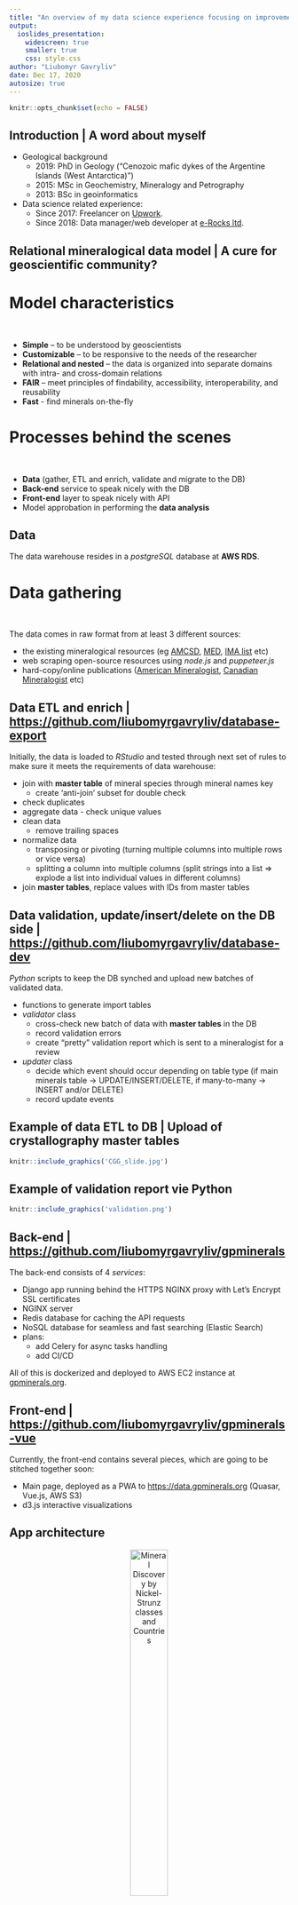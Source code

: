 ```yaml
---
title: "An overview of my data science experience focusing on improvements to processes, relating this to any background knowledge of Geology"
output: 
  ioslides_presentation:
    widescreen: true
    smaller: true
    css: style.css
author: "Liubomyr Gavryliv"
date: Dec 17, 2020
autosize: true
---
```


```r
knitr::opts_chunk$set(echo = FALSE)
```

## Introduction | A word about myself

- Geological background
  - 2019: PhD in Geology ("Cenozoic mafic dykes of the Argentine Islands (West Antarctica)")
  - 2015: MSc in Geochemistry, Mineralogy and Petrography
  - 2013: BSc in geoinformatics

- Data science related experience: 
  - Since 2017: Freelancer on <a href="upwork.com">Upwork</a>.
  - Since 2018: Data manager/web developer at <a href="https://e-rocks.com">e-Rocks ltd</a>.
  
## Relational mineralogical data model | A cure for geoscientific community?

<h1 class="centered">Model characteristics</h1></br>

  - **Simple** – to be understood by geoscientists
  - **Customizable** – to be responsive to the needs of the researcher
  - **Relational and nested** – the data is organized into separate domains with intra- and cross-domain relations
  - **FAIR** – meet principles of findability, accessibility, interoperability, and reusability
  - **Fast** - find minerals on-the-fly

<h1 class="centered">Processes behind the scenes</h1></br>

  - **Data** (gather, ETL and enrich, validate and migrate to the DB)
  - **Back-end** service to speak nicely with the DB
  - **Front-end** layer to speak nicely with API
  - Model approbation in performing the **data analysis**

## Data

The data warehouse resides in a *postgreSQL* database at **AWS RDS**.

<h1 class="centered">Data gathering</h1></br>

The data comes in raw format from at least 3 different sources:

  - the existing mineralogical resources (eg <a href="http://rruff.geo.arizona.edu/AMS/amcsd.php">AMCSD</a>, 
  <a href="rruff.info/evolution">MED</a>, <a href="https://rruff.info/ima/">IMA list</a> etc)
  - web scraping open-source resources using *node.js* and *puppeteer.js*
  - hard-copy/online publications (<a href="http://www.minsocam.org/msa/ammin/ammineral.html">American Mineralogist</a>, <a href="https://pubs.geoscienceworld.org/canmin">Canadian Mineralogist</a> etc)
  
## Data ETL and enrich | <a href="https://github.com/liubomyrgavryliv/database-export">https://github.com/liubomyrgavryliv/database-export</a>

Initially, the data is loaded to *RStudio* and tested through next set of rules to make sure it meets the requirements of data warehouse:

  - join with **master table** of mineral species through mineral names key 
    - create 'anti-join' subset for double check
  - check duplicates
  - aggregate data - check unique values
  - clean data
    - remove trailing spaces
  - normalize data
    - transposing or pivoting (turning multiple columns into multiple rows or vice versa)
    - splitting a column into multiple columns (split strings into a list => explode a list into individual values in different columns)
  - join **master tables**, replace values with IDs from master tables
  
## Data validation, update/insert/delete on the DB side | <a href="https://github.com/liubomyrgavryliv/database-dev">https://github.com/liubomyrgavryliv/database-dev</a>

*Python* scripts to keep the DB synched and upload new batches of validated data. 
  
  - functions to generate import tables
  - *validator* class
    - cross-check new batch of data with **master tables** in the DB
    - record validation errors
    - create "pretty" validation report which is sent to a mineralogist for a review
  - *updater* class
    - decide which event should occur depending on table type (if main minerals table -> UPDATE/INSERT/DELETE, if many-to-many -> INSERT and/or DELETE)
    - record update events

## Example of data ETL to DB | Upload of crystallography master tables
```r
knitr::include_graphics('CGG_slide.jpg')
```

## Example of validation report vie Python
```r
knitr::include_graphics('validation.png')
```

## Back-end | <a href="https://github.com/liubomyrgavryliv/gpminerals">https://github.com/liubomyrgavryliv/gpminerals</a>

The back-end consists of 4 *services*:

  - Django app running behind the HTTPS NGINX proxy with Let's Encrypt SSL certificates
  - NGINX server 
  - Redis database for caching the API requests
  - NoSQL database for seamless and fast searching (Elastic Search)
  - plans: 
    - add Celery for async tasks handling
    - add CI/CD
  
All of this is dockerized and deployed to AWS EC2 instance at <a href="https://gpminerals.org">gpminerals.org</a>.
  
## Front-end | <a href="https://github.com/liubomyrgavryliv/gpminerals-vue">https://github.com/liubomyrgavryliv/gpminerals-vue</a>

Currently, the front-end contains several pieces, which are going to be stitched together soon:

  - Main page, deployed as a PWA to <a href="https://data.gpminerals.org">https://data.gpminerals.org</a> (Quasar, Vue.js, AWS S3)
  - d3.js interactive visualizations 
  
  
## App architecture
<center>
![Mineral Discovery by Nickel-Strunz classes and Countries](CGG_slide_1.png){width=40%}
</center>


## The Search engine using Elastic Search (NoSQL) and Quasar
<iframe width="180" height="400" src="https://data.gpminerals.org" scrolling="yes" frameborder="0" allowfullscreen></iframe>

## Mineralogical Nickel-Strunz classification | d3.js <a href="https://liubomyrgavryliv.github.io/d3-NS-sunburst-webpack/">https://liubomyrgavryliv.github.io/d3-NS-sunburst-webpack/</a>

<iframe width="180" height="400" src="https://liubomyrgavryliv.github.io/d3-NS-sunburst-webpack/" scrolling="yes" frameborder="0" allowfullscreen></iframe>

## Mineralogical Groups classification | d3.js <a href="https://liubomyrgavryliv.github.io/d3-NS-groups-visualization/">https://liubomyrgavryliv.github.io/d3-NS-groups-visualization/</a>

<iframe width="180" height="400" src="https://liubomyrgavryliv.github.io/d3-NS-groups-visualization/" scrolling="yes" frameborder="0" allowfullscreen></iframe>


## Model approbation

Ponomar V. and Gavryliv. 2020. **Analysis and visualization of the evolution of mineral discoveries, their distribution and naming process**. *American Mineralogist*. doi: 10.2138/am-2021-7589 (in Press)

<a href="http://www.minsocam.org/MSA/Ammin/AM_Preprints.html">Papers in Press</a>

The paper goes into the data analysis of Nickel-Strunz classes, name origins of minerals, country, and time of their discovery to enrich
our knowledge of the evolution of mineral discoveries, their spatial distribution, and naming tendencies during different periods.

![Mineral Discovery by Nickel-Strunz classes and Countries](image2646.png){width=50%} ![Mineral Names Categories](image12.png){width=47%}


The dashboard, developed within the course of the paper using Python Dash, deployed to Heroku <a href="https://names-dashboard.herokuapp.com/">https://names-dashboard.herokuapp.com/</a>


## Thank you for attention :)

